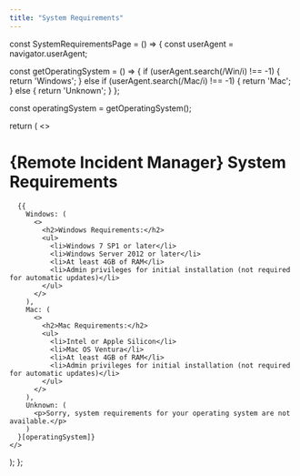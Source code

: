```yaml
---
title: "System Requirements"
---
```



const SystemRequirementsPage = () => {
  const userAgent = navigator.userAgent;

  const getOperatingSystem = () => {
    if (userAgent.search(/Win/i) !== -1) {
      return 'Windows';
    } else if (userAgent.search(/Mac/i) !== -1) {
      return 'Mac';
    } else {
      return 'Unknown';
    }
  };

  const operatingSystem = getOperatingSystem();

  return (
    <>
      <h1>{Remote Incident Manager} System Requirements</h1>

      {{
        Windows: (
          <>
            <h2>Windows Requirements:</h2>
            <ul>
              <li>Windows 7 SP1 or later</li>
              <li>Windows Server 2012 or later</li>
              <li>At least 4GB of RAM</li>
              <li>Admin privileges for initial installation (not required for automatic updates)</li>
            </ul>
          </>
        ),
        Mac: (
          <>
            <h2>Mac Requirements:</h2>
            <ul>
              <li>Intel or Apple Silicon</li>
              <li>Mac OS Ventura</li>
              <li>At least 4GB of RAM</li>
              <li>Admin privileges for initial installation (not required for automatic updates)</li>
            </ul>
          </>
        ),
        Unknown: (
          <p>Sorry, system requirements for your operating system are not available.</p>
        )
      }[operatingSystem]}
    </>
  );
};

